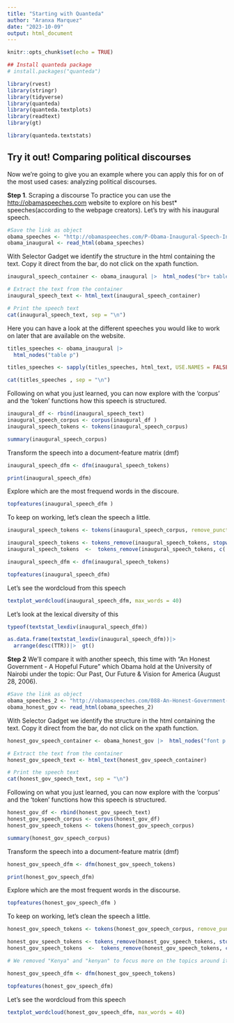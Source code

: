 ```yaml
---
title: "Starting with Quanteda"
author: "Aranxa Marquez"
date: "2023-10-09"
output: html_document
---
```


```r
knitr::opts_chunk$set(echo = TRUE)
```

```r
## Install quanteda package
# install.packages("quanteda") 
```

```r

library(rvest)
library(stringr)
library(tidyverse)
library(quanteda)
library(quanteda.textplots)
library(readtext)
library(gt)

```

```r
library(quanteda.textstats)
```

## Try it out! Comparing political discourses

Now we're going to give you an example where you can apply this for on of the most used cases: analyzing political discourses.

**Step 1**. Scraping a discourse To practice you can use the <http://obamaspeeches.com> website to explore on his best\* speeches(according to the webpage creators). Let's try with his inaugural speech.

```r
#Save the link as object
obama_speeches <- "http://obamaspeeches.com/P-Obama-Inaugural-Speech-Inauguration.htm"
obama_inaugural <- read_html(obama_speeches)

```

With Selector Gadget we identify the structure in the html containing the text. Copy it direct from the bar, do not click on the xpath function.

```r
inaugural_speech_container <- obama_inaugural |>  html_nodes("br+ table font+ font")

# Extract the text from the container
inaugural_speech_text <- html_text(inaugural_speech_container)

# Print the speech text
cat(inaugural_speech_text, sep = "\n")

```

Here you can have a look at the different speeches you would like to work on later that are available on the website.

```r

titles_speeches <- obama_inaugural |> 
  html_nodes("table p")

titles_speeches <- sapply(titles_speeches, html_text, USE.NAMES = FALSE)

cat(titles_speeches , sep = "\n")
```

Following on what you just learned, you can now explore with the 'corpus' and the 'token' functions how this speech is structured.

```r

inaugural_df <- rbind(inaugural_speech_text)
inaugural_speech_corpus <- corpus(inaugural_df )
inaugural_speech_tokens <- tokens(inaugural_speech_corpus)

summary(inaugural_speech_corpus)

```

Transform the speech into a document-feature matrix (dmf)

```r

inaugural_speech_dfm <- dfm(inaugural_speech_tokens)

print(inaugural_speech_dfm)

```

Explore which are the most frequend words in the discoure.

```r
topfeatures(inaugural_speech_dfm )
```

To keep on working, let's clean the speech a little.

```r

inaugural_speech_tokens <- tokens(inaugural_speech_corpus, remove_punct = TRUE, remove_numbers = TRUE, remove_symbols = TRUE)

inaugural_speech_tokens <- tokens_remove(inaugural_speech_tokens, stopwords("en"))
inaugural_speech_tokens  <-  tokens_remove(inaugural_speech_tokens, c('the','and', 'that','to', 'can', 'must', 'of', 'every', 'words', 'let', 'end', 'whether', 'things'))

inaugural_speech_dfm <- dfm(inaugural_speech_tokens)

topfeatures(inaugural_speech_dfm)
```

Let's see the wordcloud from this speech

```r
textplot_wordcloud(inaugural_speech_dfm, max_words = 40)

```

Let's look at the lexical diversity of this

```r

typeof(textstat_lexdiv(inaugural_speech_dfm))

as.data.frame(textstat_lexdiv(inaugural_speech_dfm))|> 
  arrange(desc(TTR))|>  gt()

```

**Step 2** We'll compare it with another speech, this time with "An Honest Government - A Hopeful Future" which Obama hold at the University of Nairobi under the topic: Our Past, Our Future & Vision for America (August 28, 2006).

```r
#Save the link as object
obama_speeches_2 <- "http://obamaspeeches.com/088-An-Honest-Government-A-Hopeful-Future-Obama-Speech.htm"
obama_honest_gov <- read_html(obama_speeches_2)

```

With Selector Gadget we identify the structure in the html containing the text. Copy it direct from the bar, do not click on the xpath function.

```r
honest_gov_speech_container <- obama_honest_gov |>  html_nodes("font p font")

# Extract the text from the container
honest_gov_speech_text <- html_text(honest_gov_speech_container)

# Print the speech text
cat(honest_gov_speech_text, sep = "\n")

```

Following on what you just learned, you can now explore with the 'corpus' and the 'token' functions how this speech is structured.

```r

honest_gov_df <- rbind(honest_gov_speech_text)
honest_gov_speech_corpus <- corpus(honest_gov_df)
honest_gov_speech_tokens <- tokens(honest_gov_speech_corpus)

summary(honest_gov_speech_corpus)

```

Transform the speech into a document-feature matrix (dmf)

```r

honest_gov_speech_dfm <- dfm(honest_gov_speech_tokens)

print(honest_gov_speech_dfm)

```

Explore which are the most frequent words in the discourse.
```r
topfeatures(honest_gov_speech_dfm )
```

To keep on working, let's clean the speech a little.

```r

honest_gov_speech_tokens <- tokens(honest_gov_speech_corpus, remove_punct = TRUE, remove_numbers = TRUE, remove_symbols = TRUE)

honest_gov_speech_tokens <- tokens_remove(honest_gov_speech_tokens, stopwords("en"))
honest_gov_speech_tokens  <-  tokens_remove(honest_gov_speech_tokens, c('the','and', 'that','to', 'can', 'must', 'of', 'every', 'words', 'let', 'end', 'whether', 'kenya', 'kenyan', 'kenyans', 'also', 'sometimes'))

# We removed "Kenya" and "kenyan" to focus more on the topics around it, since we already know that's the main topic. We want to know what are other concepts associated to it. 

honest_gov_speech_dfm <- dfm(honest_gov_speech_tokens)

topfeatures(honest_gov_speech_dfm)
```

Let's see the wordcloud from this speech

```r
textplot_wordcloud(honest_gov_speech_dfm, max_words = 40)
```
